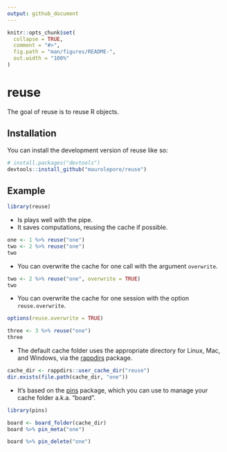 ```yaml
---
output: github_document
---
```


<!-- README.md is generated from README.Rmd. Please edit that file -->

```r
knitr::opts_chunk$set(
  collapse = TRUE,
  comment = "#>",
  fig.path = "man/figures/README-",
  out.width = "100%"
)
```

# reuse

<!-- badges: start -->
<!-- badges: end -->

The goal of reuse is to reuse R objects.

## Installation

You can install the development version of reuse like so:

``` r
# install.packages("devtools")
devtools::install_github("maurolepore/reuse")
```

## Example

```r
library(reuse)
```

* Is plays well with the pipe.
* It saves computations, reusing the cache if possible.

```r
one <- 1 %>% reuse("one")
two <- 2 %>% reuse("one")
two
```

* You can overwrite the cache for one call with the argument `overwrite`.

```r
two <- 2 %>% reuse("one", overwrite = TRUE)
two
```

* You can overwrite the cache for one session with the option `reuse.overwrite`.

```r
options(reuse.overwrite = TRUE)

three <- 3 %>% reuse("one")
three
```

* The default cache folder uses the appropriate directory for Linux, Mac, and
Windows, via the [rappdirs](https://rappdirs.r-lib.org/) package.

```r
cache_dir <- rappdirs::user_cache_dir("reuse")
dir.exists(file.path(cache_dir, "one"))
```

* It's based on the [pins](https://pins.rstudio.com/) package, which you can
use to manage your cache folder a.k.a. "board".

```r
library(pins)

board <- board_folder(cache_dir)
board %>% pin_meta("one")

board %>% pin_delete("one")
```
